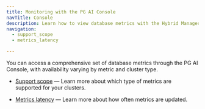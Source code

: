 ```yaml
---
title: Monitoring with the PG AI Console
navTitle: Console
description: Learn how to view database metrics with the Hybrid Manager console.
navigation:
  - support_scope
  - metrics_latency

---
```


You can access a comprehensive set of database metrics through the PG AI Console, with availability varying by metric and cluster type. 

-   [Support scope](support_scope.mdx) &mdash; Learn more about which type of metrics are supported for your clusters. 

-   [Metrics latency](metrics_latency.mdx) &mdash; Learn more about how often metrics are updated.
